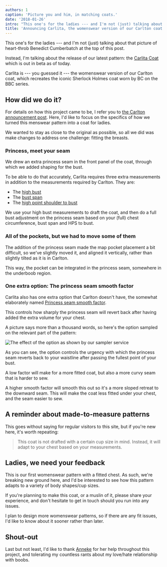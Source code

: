 ```yaml
---
authors: 1
caption: 'Picture you and him, in matching coats.'
date: '2018-01-26'
intro: "This one's for the ladies --- and I'm not (just) talking about that picture of heart-throb Benedict Cumberbatch at the top of this post."
title: 'Announcing Carlita, the womenswear version of our Carlton coat.'
---
```


This one's for the ladies --- and I'm not (just) talking about that picture of
heart-throb Benedict Cumberbatch at the top of this post.

<!-- truncate -->

Instead, I'm talking about the release of our latest pattern: the [Carlita
Coat](/designs/carlita) which is out in beta as of today.

Carlita is --- you guessed it --- the womenswear version of our Carlton coat,
which recreates the iconic Sherlock Holmes coat worn by BC on the BBC series.

## How did we do it?

For details on how this project came to be, I refer you to [the Carlton
announcement post](/blog/announcing-carlton-and-bent/). Here, I'd like to
focus on the specifics of how we turned this menswear pattern into a coat for
ladies.

We wanted to stay as close to the original as possible, so all we did was make
changes to address one challenge: fitting the breasts.

### Princess, meet your seam

We drew an extra princess seam in the front panel of the coat, through which we
added shaping for the bust.

To be able to do that accurately, Carlita requires three extra measurements in
addition to the measurements required by Carlton. They are:

- The [high bust](/docs/measurements/#highBust)
- The [bust span](/docs/measurements/#bustSpan)
- The [high point shoulder to
  bust](/docs/measurements/#highPointShoulderToBust)

We use your high bust measurements to draft the coat, and then do a full bust
adjustment on the princess seam based on your (full) chest circumference, bust
span and HPS to bust.

### All of the pockets, but we had to move some of them

The addition of the princess seam made the map pocket placement a bit
difficult, so we've slightly moved it, and aligned it vertically, rather than
slightly tilted as it is in Carlton.

This way, the pocket can be integrated in the princess seam, somewhere in the
underboob region.

### One extra option: The princess seam smooth factor

Carlita also has one extra option that Carlton doesn't have, the somewhat
elaborately named [Princess seam smooth
factor](/docs/designs/carlita/options#princessSeamSmoothFactor).

This controls how sharply the princess seam will revert back after having added
the extra volume for your chest.

A picture says more than a thousand words, so here's the option sampled on the
relevant part of the pattern:

![The effect of the option as shown by our sampler
service](https://posts.freesewing.org/uploads/smooth_e8f395dd4a.png)

As you can see, the option controls the urgency with which the princess seam
reverts back to your waistline after passing the fullest point of your bust.

A low factor will make for a more fitted coat, but also a more curvy seam that
is harder to sew.

A higher smooth factor will smooth this out so it's a more sloped retreat to
the downward seam. This will make the coat less fitted under your chest, and
the seam easier to sew.

## A reminder about made-to-measure patterns

This goes without saying for regular visitors to this site, but if you're new
here, it's worth repeating:

> This coat is not drafted with a certain cup size in mind. Instead, it will
> adapt to your chest based on your measurements.

## Ladies, we need your feedback

This is our first womenswear pattern with a fitted chest. As such, we're
breaking new ground here, and I'd be interested to see how this pattern adapts
to a variety of body shapes/cup sizes.

If you're planning to make this coat, or a muslin of it, please share your
experience, and don't hesitate to get in touch should you run into any issues.

I plan to design more womenswear patterns, so if there are any fit issues, I'd
like to know about it sooner rather than later.

## Shout-out

Last but not least, I'd like to thank [Anneke](http://www.annekecaramin.com/)
for her help throughout this project, and tolerating my countless rants about
my love/hate relationship with boobs.
